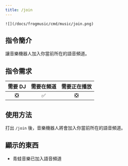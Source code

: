 ```yaml
---
title: /join
---
```

`![](/docs/frogmusic/cmd/music/join.png)`

## 指令簡介
<Info>
讓音樂機器人加入你當前所在的語音頻道。
</Info>

## 指令需求
| 需要 DJ |	需要在頻道 | 需要正在播放 |
| :-----: | :-------: | :---------: |
|   ❎   |    ✅     |     ❎      |

## 使用方法
打出 `/join` 後，音樂機器人將會加入你當前所在的語音頻道。

## 顯示的東西
- 青蛙音樂已加入語音頻道